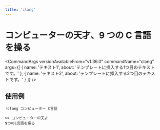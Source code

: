```yaml
---
title: 'clang'
---
```




# コンピューターの天才、9 つの C 言語を操る

<CommandArgs
  versionAvailableFrom="v1.36.0"
  commandName="clang"
  args={[
    {
      name: 'テキスト1',
      about: 'テンプレートに挿入する1つ目のテキストです。'
    },
    {
      name: 'テキスト2',
      about: 'テンプレートに挿入する2つ目のテキストです。'
    }
  ]}
/>

## 使用例

`!clang コンピューター C言語`

```
>> コンピューターの天才
9つのC言語を操る
```
